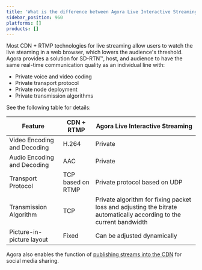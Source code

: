 ```yaml
---
title: 'What is the difference between Agora Live Interactive Streaming and common CDN + RTMP technologies?'
sidebar_position: 960
platforms: []
products: []
---
```



Most CDN + RTMP technologies for live streaming allow users to watch the live steaming in a web browser, which lowers the audience's threshold.
Agora provides a solution for SD-RTN™, host, and audience to have the same real-time communication quality as an individual line with:

- Private voice and video coding
- Private transport protocol
- Private node deployment
- Private transmission algorithms

See the following table for details:

| Feature                     | CDN + RTMP        | Agora Live Interactive Streaming                                                                                    |
| --------------------------- | ----------------- | ------------------------------------------------------------------------------------------------------------------- |
| Video Encoding and Decoding | H.264             | Private                                                                                                             |
| Audio Encoding and Decoding | AAC               | Private                                                                                                             |
| Transport Protocol          | TCP based on RTMP | Private protocol based on UDP                                                                                       |
| Transmission Algorithm      | TCP               | Private algorithm for fixing packet loss and adjusting the bitrate automatically according to the current bandwidth |
| Picture-in-picture layout   | Fixed             | Can be adjusted dynamically                                                                                         |

Agora also enables the function of [publishing streams into the CDN](https://docs.agora.io/en/Interactive%20Broadcast/cdn_streaming_android?platform=Android) for social media sharing.
